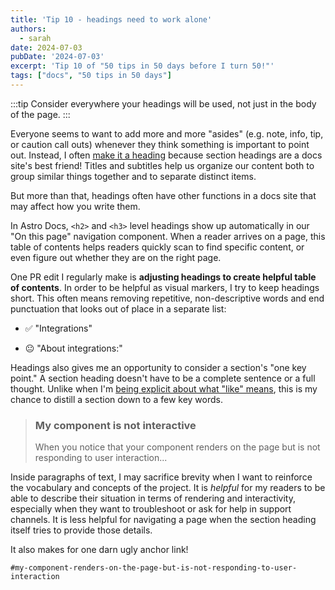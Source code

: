 ```yaml
---
title: 'Tip 10 - headings need to work alone'
authors:
  - sarah
date: 2024-07-03
pubDate: '2024-07-03'
excerpt: 'Tip 10 of "50 tips in 50 days before I turn 50!"'
tags: ["docs", "50 tips in 50 days"]
---
```


:::tip
Consider everywhere your headings will be used, not just in the body of the page.
:::


Everyone seems to want to add more and more "asides" (e.g. note, info, tip, or caution call outs) whenever they think something is important to point out. Instead, I often [make it a heading](/blog/50-4-make-it-a-heading) because section headings are a docs site's best friend! Titles and subtitles help us organize our content both to group similar things together and to separate distinct items. 

But more than that, headings often have other functions in a docs site that may affect how you write them.

In Astro Docs, `<h2>` and `<h3>` level headings show up automatically in our "On this page" navigation component. When a reader arrives on a page, this table of contents helps readers quickly scan to find specific content, or even figure out whether they are on the right page.

One PR edit I regularly make is **adjusting headings to create helpful table of contents**. In order to be helpful as visual markers, I try to keep headings short. This often means removing repetitive, non-descriptive words and end punctuation that looks out of place in a separate list:

- ✅ "Integrations"

- 😐 "About integrations:"

Headings also gives me an opportunity to consider a section's "one key point." A section heading doesn't have to be a complete sentence or a full thought. Unlike when I'm [being explicit about what "like" means](/blog/50-9-dislike-like), this is my chance to distill a section down to a few key words.


> ### My component is not interactive
> 
> When you notice that your component renders on the page but is not responding to user interaction...


Inside paragraphs of text, I may sacrifice brevity when I want to reinforce the vocabulary and concepts of the project. It is *helpful* for my readers to be able to describe their situation in terms of rendering and interactivity, especially when they want to troubleshoot or ask for help in support channels. It is less helpful for navigating a page when the section heading itself tries to provide those details.

It also makes for one darn ugly anchor link!

`#my-component-renders-on-the-page-but-is-not-responding-to-user-interaction`


<LinkCard title="See the whole list of tips!" href="/blog/50-docs-tips-in-50-days" />